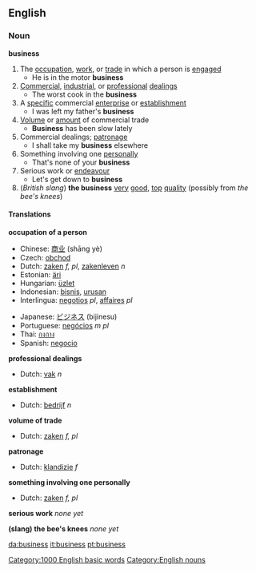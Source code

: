 ==English==

{{rank|lost|human|kept|382|business|mean|manner|following}}

=== Noun ===
{{wikipedia}}
'''business'''
#<!--DefA-->The [[occupation]], [[work]], or [[trade]] in which a person is [[engaged]]
#* He is in the motor '''business'''
#<!--DefB-->[[Commercial]], [[industrial]], or [[professional]] [[dealings]]
#* The worst cook in the '''business'''
#<!--DefC-->A [[specific]] commercial [[enterprise]] or [[establishment]]
#* I was left my father's '''business'''
#<!--DefD-->[[Volume]] or [[amount]] of commercial trade
#* '''Business''' has been slow lately
#<!--DefE-->Commercial dealings; [[patronage]]
#* I shall take my '''business''' elsewhere
#<!--DefF-->Something involving one [[personally]]
#* That's none of your '''business'''
#<!--DefG-->Serious work or [[endeavour]]
#* Let's get down to '''business'''
#<!--DefH-->(''British slang'') '''the business''' [[very]] [[good]], [[top]] [[quality]] (possibly from ''the bee's knees'')

==== Translations ====
<!--DefA-->'''occupation of a person'''
{{top}}
<!--languages from A to I go here-->
*Chinese: [[商业]] (shāng yè)
*Czech: [[obchod]]
*Dutch: [[zaken]] ''f, pl'', [[zakenleven]] ''n''
*Estonian: [[äri]]
*Hungarian: [[üzlet]]
*Indonesian: [[bisnis]], [[urus|urusan]]
*Interlingua: [[negotios]] ''pl'', [[affaires]] ''pl''
{{mid}}
<!--languages from J to Z go here-->
*Japanese: [[ビジネス]] (bijinesu)
*Portuguese: [[negócios]] ''m pl''
*Thai: [[กงกาง]]
*Spanish: [[negocio]]
{{bottom}}

<!--DefB-->'''professional dealings'''
{{top}}
<!--languages from A to I go here-->
*Dutch: [[vak]] ''n''
{{mid}}
<!--languages from J to Z go here-->
{{bottom}}

<!--DefC-->'''establishment'''
{{top}}
<!--languages from A to I go here-->
*Dutch: [[bedrijf]] ''n''
{{mid}}
<!--languages from J to Z go here-->
{{bottom}}

<!--DefD-->'''volume of trade'''
{{top}}
<!--languages from A to I go here-->
*Dutch: [[zaken]] ''f, pl''
{{mid}}
<!--languages from J to Z go here-->
{{bottom}}

<!--DefE-->'''patronage'''
{{top}}
<!--languages from A to I go here-->
*Dutch: [[klandizie]] ''f''
{{mid}}
<!--languages from J to Z go here-->
{{bottom}}

<!--DefF-->'''something involving one personally'''
{{top}}
<!--languages from A to I go here-->
*Dutch: [[zaken]] ''f, pl''
{{mid}}
<!--languages from J to Z go here-->
{{bottom}}

<!--DefG-->'''serious work'''
{{top}}
<!--languages from A to I go here-->
''none yet''
{{mid}}
<!--languages from J to Z go here-->
{{bottom}}

<!--DefG-->'''(slang) the bee's knees'''
{{top}}
<!--languages from A to I go here-->
''none yet''
{{mid}}
<!--languages from J to Z go here-->
{{bottom}}

[[Category:1000 English basic words]]
[[Category:English nouns]]

[[da:business]]
[[it:business]]
[[pt:business]]